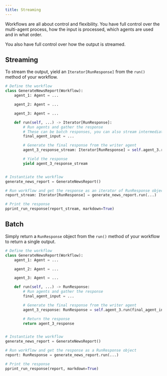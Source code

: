 ```yaml
---
title: Streaming
---
```


Workflows are all about control and flexibility. You have full control over the multi-agent process, how the input is processed, which agents are used and in what order.

You also have full control over how the output is streamed.

## Streaming

To stream the output, yield an `Iterator[RunResponse]` from the `run()` method of your workflow.

```python news_report_generator.py
# Define the workflow
class GenerateNewsReport(Workflow):
    agent_1: Agent = ...

    agent_2: Agent = ...

    agent_3: Agent = ...

    def run(self, ...) -> Iterator[RunResponse]:
        # Run agents and gather the response
        # These can be batch responses, you can also stream intermediate results if you want
        final_agent_input = ...

        # Generate the final response from the writer agent
        agent_3_response_stream: Iterator[RunResponse] = self.agent_3.run(final_agent_input, stream=True)

        # Yield the response
        yield agent_3_response_stream


# Instantiate the workflow
generate_news_report = GenerateNewsReport()

# Run workflow and get the response as an iterator of RunResponse objects
report_stream: Iterator[RunResponse] = generate_news_report.run(...)

# Print the response
pprint_run_response(report_stream, markdown=True)
```

## Batch

Simply return a `RunResponse` object from the `run()` method of your workflow to return a single output.

```python news_report_generator.py
# Define the workflow
class GenerateNewsReport(Workflow):
    agent_1: Agent = ...

    agent_2: Agent = ...

    agent_3: Agent = ...

    def run(self, ...) -> RunResponse:
        # Run agents and gather the response
        final_agent_input = ...

        # Generate the final response from the writer agent
        agent_3_response: RunResponse = self.agent_3.run(final_agent_input)

        # Return the response
        return agent_3_response


# Instantiate the workflow
generate_news_report = GenerateNewsReport()

# Run workflow and get the response as a RunResponse object
report: RunResponse = generate_news_report.run(...)

# Print the response
pprint_run_response(report, markdown=True)
```